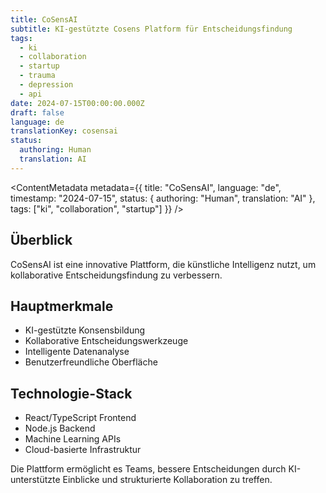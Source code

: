 ```yaml
---
title: CoSensAI
subtitle: KI-gestützte Cosens Platform für Entscheidungsfindung
tags:
  - ki
  - collaboration
  - startup
  - trauma
  - depression
  - api
date: 2024-07-15T00:00:00.000Z
draft: false
language: de
translationKey: cosensai
status:
  authoring: Human
  translation: AI
---
```



<Headline 
  title="CoSensAI"
  subtitle="KI-gestützte Entscheidungsfindung"
  tagline="Projekt"
/>

<ContentMetadata metadata={{
  title: "CoSensAI",
  language: "de",
  timestamp: "2024-07-15",
  status: { authoring: "Human", translation: "AI" },
  tags: ["ki", "collaboration", "startup"]
}} />

## Überblick

CoSensAI ist eine innovative Plattform, die künstliche Intelligenz nutzt, um kollaborative Entscheidungsfindung zu verbessern.

## Hauptmerkmale

- KI-gestützte Konsensbildung
- Kollaborative Entscheidungswerkzeuge
- Intelligente Datenanalyse
- Benutzerfreundliche Oberfläche

## Technologie-Stack

- React/TypeScript Frontend
- Node.js Backend
- Machine Learning APIs
- Cloud-basierte Infrastruktur

Die Plattform ermöglicht es Teams, bessere Entscheidungen durch KI-unterstützte Einblicke und strukturierte Kollaboration zu treffen.

